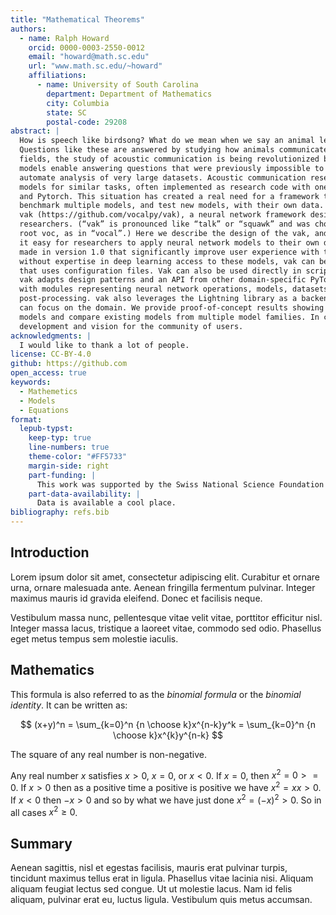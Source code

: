 ```yaml
---
title: "Mathematical Theorems"
authors: 
  - name: Ralph Howard
    orcid: 0000-0003-2550-0012
    email: "howard@math.sc.edu"
    url: "www.math.sc.edu/~howard"
    affiliations: 
      - name: University of South Carolina
        department: Department of Mathematics
        city: Columbia
        state: SC
        postal-code: 29208
abstract: |
  How is speech like birdsong? What do we mean when we say an animal learns their vocalizations?
  Questions like these are answered by studying how animals communicate with sound. As in many other
  fields, the study of acoustic communication is being revolutionized by deep neural network models. These
  models enable answering questions that were previously impossible to address, in part because the models
  automate analysis of very large datasets. Acoustic communication researchers have developed multiple
  models for similar tasks, often implemented as research code with one of several libraries, such as Keras
  and Pytorch. This situation has created a real need for a framework that allows researchers to easily
  benchmark multiple models, and test new models, with their own data. To address this need, we developed
  vak (https://github.com/vocalpy/vak), a neural network framework designed for acoustic communication
  researchers. (“vak” is pronounced like “talk” or “squawk” and was chosen for its similarity to the Latin
  root voc, as in “vocal”.) Here we describe the design of the vak, and explain how the framework makes
  it easy for researchers to apply neural network models to their own data. We highlight enhancements
  made in version 1.0 that significantly improve user experience with the library. To provide researchers
  without expertise in deep learning access to these models, vak can be run via a command-line interface
  that uses configuration files. Vak can also be used directly in scripts by scientist-coders. To achieve this,
  vak adapts design patterns and an API from other domain-specific PyTorch libraries such as torchvision,
  with modules representing neural network operations, models, datasets, and transformations for pre- and
  post-processing. vak also leverages the Lightning library as a backend, so that vak developers and users
  can focus on the domain. We provide proof-of-concept results showing how vak can be used to test new
  models and compare existing models from multiple model families. In closing we discuss our roadmap for
  development and vision for the community of users.
acknowledgments: |
  I would like to thank a lot of people.
license: CC-BY-4.0
github: https://github.com
open_access: true
keywords:
  - Mathemetics
  - Models
  - Equations
format:
  lepub-typst:
    keep-typ: true
    line-numbers: true
    theme-color: "#FF5733"
    margin-side: right
    part-funding: |
      This work was supported by the Swiss National Science Foundation (SNSF; https://www.snf.ch/en) Ambizione Fellowship PZ00P3_180085 (to AH), SNSF Starting Grant TMSGI3_211369 (to AH), and SNSF National Centre of Competence in Research (NCCR) AntiResist (to AH; grant number 180541). The funder played no role in the study design, data collection and analysis, decision to publish, or preparation of the manuscript.
    part-data-availability: |
      Data is available a cool place.
bibliography: refs.bib
---
```


## Introduction

Lorem ipsum dolor sit amet, consectetur adipiscing elit. Curabitur et ornare urna, ornare malesuada ante. Aenean fringilla fermentum pulvinar. Integer maximus mauris id gravida eleifend. Donec et facilisis neque. 

<!-- @netwok2020 -->

Vestibulum massa nunc, pellentesque vitae velit vitae, porttitor efficitur nisl. Integer massa lacus, tristique a laoreet vitae, commodo sed odio. Phasellus eget metus tempus sem molestie iaculis. 

## Mathematics

This formula is also referred to as the _binomial formula_ or the _binomial identity_. It can be written as:

$$
(x+y)^n = \sum_{k=0}^n {n \choose k}x^{n-k}y^k = \sum_{k=0}^n {n \choose k}x^{k}y^{n-k}
$$

::: {.ams-theorem numbered="true"}
The square of any real number is non-negative.
:::

::: {.ams-proof}
Any real number $x$ satisfies $x > 0$, $x = 0$, or $x < 0$. If $x = 0$,
then $x^2 = 0 >= 0$. If $x > 0$ then as a positive time a positive is
positive we have $x^2 = x x > 0$. If $x < 0$ then $−x > 0$ and so by
what we have just done $x^2 = (−x)^2 > 0$. So in all cases $x^2 ≥ 0$.
:::

## Summary

Aenean sagittis, nisl et egestas facilisis, mauris erat pulvinar turpis, tincidunt maximus tellus erat in ligula. Phasellus vitae lacinia nisi. Aliquam aliquam feugiat lectus sed congue. Ut ut molestie lacus. Nam id felis aliquam, pulvinar erat eu, luctus ligula. Vestibulum quis metus accumsan.